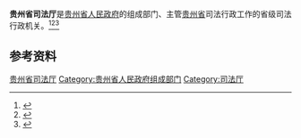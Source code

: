 {{Infobox PRCG
|机构名称 = 贵州省司法厅
|标志1    = Red star.svg
|标志1说明 =
|职位1    = 厅长
|人员1    = [[张涛_(1969年)|张　涛]]
|职位2    = 副厅长
|人员2    = 张　行{{wrap}}李　兵{{wrap}}冯小山{{wrap}}胡　勇{{wrap}}朱　进{{wrap}}韩春晖
|人数2    = 6
|成立时间 =
|业务上级机构 = [[中华人民共和国司法部|中华人民共和国司法部]]
|组织上级机构 = [[贵州省人民政府|贵州省人民政府]]
|中共上级 = [[中国共产党贵州省委员会政法委员会|中国共产党贵州省委员会政法委员会]]
|中共本级 =
|本级纪检 =
|本级监察 =
|机构类型 = 省级人民政府组成部门
|行政级别 = 正地厅级
|地址1    = [[贵州省|贵州省]]
|网站     = 贵州省司法厅
|网址     = http://sft.guizhou.gov.cn/
}}

'''贵州省司法厅'''是[[贵州省人民政府|贵州省人民政府]]的组成部门、主管[[贵州省|贵州省]]司法行政工作的省级司法行政机关。<ref>{{Cite book|title=中华实用法学大辞典|author=栗劲, 李放主编; 马新福, 龙斯荣, 高格副主编|publisher=吉林大学出版社|year=1988|isbn=|location=长春|pages=}}</ref><ref>{{Cite book|title=法学大辞典|author=邹瑜, 顾明总主编; 高扬瑜, 郑杨副总主编|publisher=中国政法大学出版社|year=1991|isbn=|location=北京|pages=}}</ref><ref>{{Cite book|title=中华法学大辞典 • 诉讼法学卷|author=陈光中主编; 丁慕英, 刘文, 田祖思等编|publisher=中国检察出版社|year=1995|isbn=|location=北京|pages=}}</ref>

== 参考资料 ==
{{reflist}}

[[Category:贵州省司法厅|]]
[[Category:贵州省人民政府组成部门|Category:贵州省人民政府组成部门]]
[[Category:司法厅|Category:司法厅]]